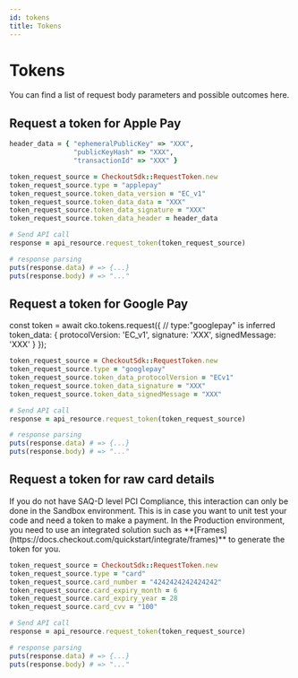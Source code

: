 ```yaml
---
id: tokens
title: Tokens
---
```



# Tokens

You can find a list of request body parameters and possible outcomes <Link to="https://api-reference.checkout.com/#tag/Tokens">here</Link>.

## Request a token for Apple Pay

```ruby
header_data = { "ephemeralPublicKey" => "XXX",
                "publicKeyHash" => "XXX",
                "transactionId" => "XXX" }

token_request_source = CheckoutSdk::RequestToken.new
token_request_source.type = "applepay"
token_request_source.token_data_version = "EC_v1"
token_request_source.token_data_data = "XXX"
token_request_source.token_data_signature = "XXX"
token_request_source.token_data_header = header_data

# Send API call
response = api_resource.request_token(token_request_source)

# response parsing
puts(response.data) # => {...}
puts(response.body) # => "..."
```

## Request a token for Google Pay

const token = await cko.tokens.request({
    // type:"googlepay" is inferred
    token_data: {
        protocolVersion: 'EC_v1',
        signature: 'XXX',
        signedMessage: 'XXX'
    }
});

```ruby
token_request_source = CheckoutSdk::RequestToken.new
token_request_source.type = "googlepay"
token_request_source.token_data_protocolVersion = "ECv1"
token_request_source.token_data_signature = "XXX"
token_request_source.token_data_signedMessage = "XXX"

# Send API call
response = api_resource.request_token(token_request_source)

# response parsing
puts(response.data) # => {...}
puts(response.body) # => "..."
```

## Request a token for raw card details


<Information type="warning">
    If you do not have SAQ-D level PCI Compliance, this interaction can only be done in the Sandbox environment. This is in case you want to unit test your code and need a token to make a payment. In the Production environment, you need to use an integrated solution such as **[Frames](https://docs.checkout.com/quickstart/integrate/frames)** to generate the token for you.
</Information>

```ruby
token_request_source = CheckoutSdk::RequestToken.new
token_request_source.type = "card"
token_request_source.card_number = "4242424242424242"
token_request_source.card_expiry_month = 6
token_request_source.card_expiry_year = 28
token_request_source.card_cvv = "100"

# Send API call
response = api_resource.request_token(token_request_source)

# response parsing
puts(response.data) # => {...}
puts(response.body) # => "..."
```
